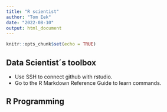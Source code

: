 ```yaml
---
title: "R scientist"
author: "Tom Eek"
date: "2022-08-10"
output: html_document
---
```


```r
knitr::opts_chunk$set(echo = TRUE)
```

## Data Scientist´s toolbox

- Use SSH to connect github with rstudio.    
- Go to the R Markdown Reference Guide to learn commands.  

## R Programming



